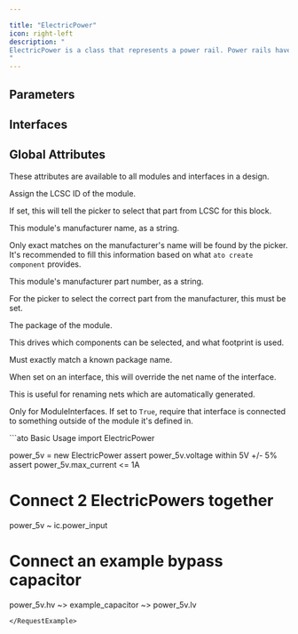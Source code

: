 ```yaml
---

title: "ElectricPower"
icon: right-left
description: "
ElectricPower is a class that represents a power rail. Power rails have a higher potential (hv), and lower potential (lv) Electrical.
"
---
```



## Parameters

<ParamField path='bus_max_current_consumption_sum' type='ampere'>
</ParamField>

<ParamField path='max_current' type='ampere'>
</ParamField>

<ParamField path='voltage' type='volt'>
</ParamField>


## Interfaces

<ParamField path='hv' type='Electrical'>
</ParamField>

<ParamField path='lv' type='Electrical'>
</ParamField>


## Global Attributes


These attributes are available to all modules and interfaces in a design.
<ParamField path='lcsc_id' type='str'>

Assign the LCSC ID of the module.

If set, this will tell the picker to select that part from LCSC for this block.
</ParamField>

<ParamField path='manufacturer' type='str'>

This module's manufacturer name, as a string.

Only exact matches on the manufacturer's name will be found by the picker.
It's recommended to fill this information based on what `ato create component`
provides.
</ParamField>

<ParamField path='mpn' type='str'>

This module's manufacturer part number, as a string.

For the picker to select the correct part from the manufacturer,
this must be set.
</ParamField>

<ParamField path='package' type='str'>

The package of the module.

This drives which components can be selected, and what footprint is used.

Must exactly match a known package name.
</ParamField>

<ParamField path='exclude_from_bom' type='bool'>
</ParamField>

<ParamField path='override_net_name' type='str'>

When set on an interface, this will override the net name of the interface.

This is useful for renaming nets which are automatically generated.
</ParamField>

<ParamField path='required' type='bool'>

Only for ModuleInterfaces.
If set to `True`, require that interface is connected to something outside
of the module it's defined in.
</ParamField>

<RequestExample>
```ato Basic Usage
import ElectricPower

power_5v = new ElectricPower
assert power_5v.voltage within 5V +/- 5%
assert power_5v.max_current <= 1A

# Connect 2 ElectricPowers together
power_5v ~ ic.power_input

# Connect an example bypass capacitor
power_5v.hv ~> example_capacitor ~> power_5v.lv
```
</RequestExample>